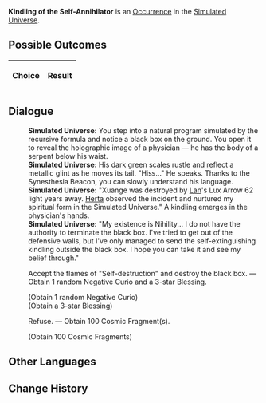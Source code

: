 {{Simulated Universe Event Infobox
|title         = Kindling of the Self-Annihilator
|image         = Random Event Normal.png
|type          =
|domains_su    = Occurrence
|domains_ext   = Occurrence
|domains_swarm = 
|domains_gng   = 
|requirements  =
|prev          = 
|next          = 
|indexRewards  =
|characters    = Herta;Lan
}}
'''Kindling of the Self-Annihilator''' is an [[Simulated Universe/Occurrence|Occurrence]] in the [[Simulated Universe]].

==Possible Outcomes==
{| class="article-table"
!Choice
!Result

|}

<!--
==Gameplay Notes==

-->
==Dialogue==
{{Dialogue Start}}
:'''Simulated Universe:''' You step into a natural program simulated by the recursive formula and notice a black box on the ground. You open it to reveal the holographic image of a physician &mdash; he has the body of a serpent below his waist.
:'''Simulated Universe:''' His dark green scales rustle and reflect a metallic glint as he moves its tail. "Hiss..." He speaks. Thanks to the Synesthesia Beacon, you can slowly understand his language.
:'''Simulated Universe:''' "Xuange was destroyed by [[Lan]]'s Lux Arrow 62 light years away. [[Herta]] observed the incident and nurtured my spiritual form in the Simulated Universe." A kindling emerges in the physician's hands.
:'''Simulated Universe:''' "My existence is Nihility... I do not have the authority to terminate the black box. I've tried to get out of the defensive walls, but I've only managed to send the self-extinguishing kindling outside the black box. I hope you can take it and see my belief through."
:{{DIcon|Star}} Accept the flames of "Self-destruction" and destroy the black box. &mdash; Obtain 1 random Negative Curio and a 3-star Blessing.
:;(Obtain 1 random Negative Curio)
:;(Obtain a 3-star Blessing)
:{{DIcon|Star}} Refuse. &mdash; Obtain 100 Cosmic Fragment(s).
:;(Obtain 100 Cosmic Fragments)
{{Dialogue End}}

==Other Languages==
{{Other Languages
|en   = Kindling of the Self-Annihilator
|zhs  = 自灭者的火种
|zht  = 自滅者的火種
|ja   = {{Rubi|自滅者|じめつしゃ}}の{{Rubi|火種|ひだね}}
|ko   = 자멸자의 불씨
|es   = Yesca del Autodestructor
|fr   = Brasier de l'Auto-annihilateur
|ru   = Пламя Самоуничтожителя
|th   = เชื้อไฟของผู้ทำลายตน
|vi   = Mồi Lửa Kẻ Tự Hủy Diệt
|de   = Zündholz des Selbstvernichters
|id   = Api Self-Annihilator
|pt   = Acendedor do Autoaniquilador
}}

==Change History==
{{Change History|1.0}}
